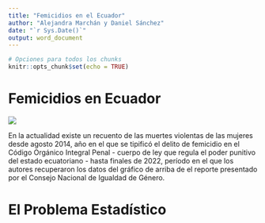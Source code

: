 ```yaml
---
title: "Femicidios en el Ecuador"
author: "Alejandra Marchán y Daniel Sánchez"
date: "`r Sys.Date()`"
output: word_document
---
```


```r
# Opciones para todos los chunks
knitr::opts_chunk$set(echo = TRUE)
```

# Femicidios en Ecuador

![](images/graf1-femicidios-vs-otros.png)

En la actualidad existe un recuento de las muertes violentas de las mujeres desde agosto 2014, año en el que se tipificó el delito de femicidio en el Código Orgánico Integral Penal - cuerpo de ley que regula el poder punitivo del estado ecuatoriano - hasta finales de 2022, período en el que los autores recuperaron los datos del gráfico de arriba de el reporte presentado por el Consejo Nacional de Igualdad de Género.

# El Problema Estadístico
